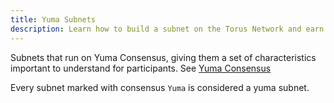 ```yaml
---
title: Yuma Subnets
description: Learn how to build a subnet on the Torus Network and earn rewards by staking your tokens.
---
```


Subnets that run on Yuma Consensus, giving them a set of characteristics important to understand for participants. See [Yuma Consensus](/docs/subspace/yuma-consensus)

Every subnet marked with consensus `Yuma` is considered a yuma subnet.
